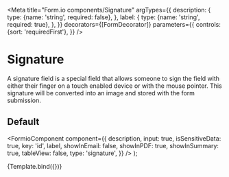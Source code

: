 
<Meta
  title="Form.io components/Signature"
  argTypes={{
    description: {
      type: {name: 'string', required: false},
    },
    label: {
      type: {name: 'string', required: true},
    },
  }}
  decorators={[FormDecorator]}
  parameters={{
    controls: {sort: 'requiredFirst'},
  }}
/>

# Signature

A signature field is a special field that allows someone to sign the field with either their finger
on a touch enabled device or with the mouse pointer. This signature will be converted into an image
and stored with the form submission.


## Default

  <FormioComponent
    component={{
      description, input: true, isSensitiveData: true, key: 'id', label, showInEmail: false, showInPDF: true, showInSummary: true, tableView: false, type: 'signature',
    }}
  />
);

<Canvas>
  <Story
    name="Default"
    args={{ description: 'Plaats hierboven uw handtekening', label: 'Handtekening'}}
  >
    {Template.bind({})}
  </Story>
</Canvas>

<ArgsTable story="Default" />
